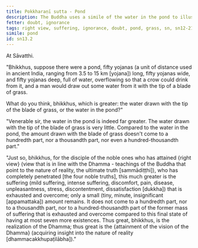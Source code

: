 ```yaml
---
title: Pokkharaṇī sutta - Pond
description: The Buddha uses a simile of the water in the pond to illustrate the extent of suffering that is exhausted and overcome by a disciple of the noble ones who has attained right view.
fetter: doubt, ignorance
tags: right view, suffering, ignorance, doubt, pond, grass, sn, sn12-21, sn13
simile: pond
id: sn13.2
---
```


At Sāvatthi.

"Bhikkhus, suppose there were a pond, fifty yojanas (a unit of distance used in ancient India, ranging from 3.5 to 15 km [yojana]) long, fifty yojanas wide, and fifty yojanas deep, full of water, overflowing so that a crow could drink from it, and a man would draw out some water from it with the tip of a blade of grass.

What do you think, bhikkhus, which is greater: the water drawn with the tip of the blade of grass, or the water in the pond?"

"Venerable sir, the water in the pond is indeed far greater. The water drawn with the tip of the blade of grass is very little. Compared to the water in the pond, the amount drawn with the blade of grass doesn't come to a hundredth part, nor a thousandth part, nor even a hundred-thousandth part."

"Just so, bhikkhus, for the disciple of the noble ones who has attained \{right view} (view that is in line with the Dhamma - teachings of the Buddha that point to the nature of reality, the ultimate truth [sammādiṭṭhi]), who has completely penetrated [the four noble truths], this much greater is the suffering (mild suffering, intense suffering, discomfort, pain, disease, unpleasantness, stress, discontentment, dissatisfaction [dukkha]) that is exhausted and overcome; only a small (tiny, minute, insignificant [appamattaka]) amount remains. It does not come to a hundredth part, nor to a thousandth part, nor to a hundred-thousandth part of the former mass of suffering that is exhausted and overcome compared to this final state of having at most seven more existences. Thus great, bhikkhus, is the realization of the Dhamma; thus great is the \{attainment of the vision of the Dhamma} (acquiring insight into the nature of reality [dhammacakkhupaṭilābha])."
